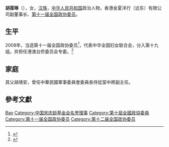 '''胡葆琳'''（{{bd|1944年|9月|}}），女，[[汉族|汉族]]，[[中华人民共和国|中华人民共和国]]政治人物，香港金夏洋行（远东）有限公司副董事长、[[第十一届全国政协委员|第十一届全国政协委员]]。

== 生平 ==
2008年，当选第十一届全国政协委员<ref>{{cite news|title=第十一届全国政协委员名单|url=http://www.indaa.com.cn/zt/2009qglh/zxzs/200903/t20090303_127573.html|accessdate=2013-04-09|newspaper=新华社北京1月25日电 中国人民政治协商会议第十一届全国委员会委员名单(共2237人，2008年1月25日政协第十届全国委员会常务委员会第二十次会议通过)|date=2008年1月25日|deadurl=yes|archiveurl=https://web.archive.org/web/20130928014403/http://www.indaa.com.cn/zt/2009qglh/zxzs/200903/t20090303_127573.html|archivedate=2013年9月28日}}</ref>，代表中华全国妇女联合会，分入第十九组。并担任港澳台侨委员会专委。<ref>{{cite news|title=全国政协信息-胡葆琳|url=http://www.cppcc.gov.cn/CMS/wylibary/showJcwyxtInfoWylibary.action?tabJcwyxt.guid=11W0006430&wytype=wjwy|accessdate=2013-04-11|newspaper=全国政协委员会|archive-date=2019-06-03|archive-url=https://web.archive.org/web/20190603165146/http://www.cppcc.gov.cn/CMS/wylibary/showJcwyxtInfoWylibary.action?tabJcwyxt.guid=11W0006430&wytype=wjwy|dead-url=no}}</ref>

== 家庭 ==
其父胡靖安，曾任中華民國軍事委員會委員長侍從室中將副主任。

== 參考文獻 ==
{{reflist}}

{{中国政治人物小作品}}
{{中国宋庆龄基金会第七届理事会}}

{{Authority control}}
{{DEFAULTSORT:Hu胡}}
[[Category:胡姓|Bao]]
[[Category:中国宋庆龄基金会名誉理事|Category:中国宋庆龄基金会名誉理事]]
[[Category:第十屆全國政協委員|Category:第十屆全國政協委員]]

[[Category:第十一届全国政协委员|Category:第十一届全国政协委员]]
[[Category:第十二届全国政协委员|Category:第十二届全国政协委员]]